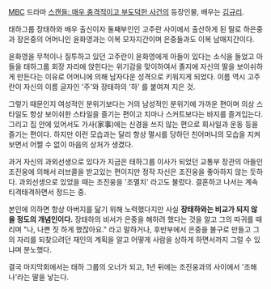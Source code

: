 [[문화방송|MBC]] 드라마 [[스캔들: 매우 충격적이고 부도덕한 사건]]의 등장인물, 배우는 [[김규리]]. 

태하그룹 장태하와 배우 출신이자 둘째부인인 고주란 사이에서 출산하게 된 딸로 하은중과 장은중의 어머니인 윤화영과는 이복 모자지간이며 은중들과도 이복 남매지간이다.

윤화영을 무척이나 질투하고 있던 고주란이 윤화영에게 아들이 있다는 소식을 들었고 아들을 태하그룹 회장 자리에 앉힌다는 위기감을 맞이하여서 졸지에 자신의 딸을 보이쉬하게 만든다는 이유로 어머니에 의해 남자다운 성격으로 키워지게 되었다. 이름 역시 고주란이 자신의 이름 글자인 '주'와 장태하의 '하' 를 붙여져 지은 것. 

그렇기 때문인지 여성적인 분위기보다는 거의 남성적인 분위기에 가까운 편이며 의상 스타일도 항상 보이쉬한 스타일을 즐기는 편이고 치마나 스커트보다는 바지를 즐겨입는다. 그리고 집 안에 있어서도 가사(家事)에는 신경을 쓰지 않는 편으로 회사일과 운동 등을 즐기는 편이다. 하지만 이런 모습과는 달리 항상 멸시를 당하던 친어머니의 모습을 지켜보면서 어쩔 수 없이 마음의 상처가 생겼다. 

과거 자신의 과외선생으로 있다가 지금은 태하그룹 이사가 되었던 교통부 장관의 아들인 조진웅에 의해서 러브콜을 받고있는 편이지만 정작 자신은 조진웅을 좋아하지 않는 듯하다. 과외선생으로 있었을 때는 조진웅을 '조멸치' 라고도 불렀다. 결혼하고 나서는 계속 티격태격하면서 정드는 중.

본인에 의하면 항상 아버지를 닮기 위해 노력했다지만 사실 '''장태하와는 비교가 되지 않을 정도의 개념인이다.''' 장태하의 비서가 은중을 해하려 했다는 것을 알고 그의 따귀를 때리며 "나, 나쁜 짓 하게 했잖아요." 라고 말하거나, 후반부에서 은중을 불구로 만들고 그의 자리를 되찾으려던 재인의 계획을 알고 어떻게 사람을 상하게 하면서까지 그럴 수 있냐며 분노했다. 

결국 마지막회에서는 태하 그룹의 오너가 되고, 1년 뒤에는 조진웅과의 사이에서 '조해나'라는 딸을 낳는다.
